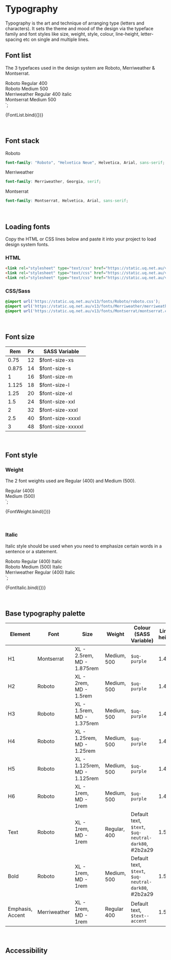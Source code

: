 
<Meta title="Core/Typography" />

# Typography

Typography is the art and technique of arranging type (letters and characters). It sets the theme and mood of the design via the typeface family and font styles like size, weight, style, colour, line-height, letter-spacing etc on single and multiple lines.

## Font list

The 3 typefaces used in the design system are Roboto, Merriweather & Montserrat.

  <div class="uqds-fonts">
    <div class="uqds-font uqds-font--roboto">Roboto Regular 400</div>
    <div class="uqds-font uqds-font--roboto uqds-font--500">Roboto Medium 500</div>
    <div class="uqds-font uqds-font--merriweather uqds-font--italic">Merriweather Regular 400 italic</div>
    <div class="uqds-font uqds-font--montserrat uqds-font--500">Montserrat Medium 500</div>
  </div>
`;

<Story name="Font list">{FontList.bind({})}</Story>

<br />

## Font stack

Roboto
```scss
font-family: "Roboto", "Helvetica Neue", Helvetica, Arial, sans-serif;
```
Merriweather
```scss
font-family: Merriweather, Georgia, serif;
```
Montserrat
```scss
font-family: Montserrat, Helvetica, Arial, sans-serif;
```

<br />

## Loading fonts

Copy the HTML or CSS lines below and paste it into your project to load design system fonts.

### HTML
```html
<link rel="stylesheet" type="text/css" href="https://static.uq.net.au/v13/fonts/Roboto/roboto.css" />
<link rel="stylesheet" type="text/css" href="https://static.uq.net.au/v13/fonts/Merriweather/merriweather.css" />
<link rel="stylesheet" type="text/css" href="https://static.uq.net.au/v13/fonts/Montserrat/montserrat.css" />
```

### CSS/Sass
```css
@import url('https://static.uq.net.au/v13/fonts/Roboto/roboto.css');
@import url('https://static.uq.net.au/v13/fonts/Merriweather/merriweather.css');
@import url('https://static.uq.net.au/v13/fonts/Montserrat/montserrat.css');
```

<br />

## Font size

<table>
  <thead>
    <tr>
      <th>Rem</th>
      <th>Px</th>
      <th>SASS Variable</th>
    </tr>
  </thead>
  <tbody>
    <tr>
      <td>0.75</td>
      <td>12</td>
      <td>$font-size-xs</td>
    </tr>
    <tr>
      <td>0.875</td>
      <td>14</td>
      <td>$font-size-s</td>
    </tr>
    <tr>
      <td>1</td>
      <td>16</td>
      <td>$font-size-m</td>
    </tr>
    <tr>
      <td>1.125</td>
      <td>18</td>
      <td>$font-size-l</td>
    </tr>
    <tr>
      <td>1.25</td>
      <td>20</td>
      <td>$font-size-xl</td>
    </tr>
    <tr>
      <td>1.5</td>
      <td>24</td>
      <td>$font-size-xxl</td>
    </tr>
    <tr>
      <td>2</td>
      <td>32</td>
      <td>$font-size-xxxl</td>
    </tr>
    <tr>
      <td>2.5</td>
      <td>40</td>
      <td>$font-size-xxxxl</td>
    </tr>
    <tr>
      <td>3</td>
      <td>48</td>
      <td>$font-size-xxxxxl</td>
    </tr>
  </tbody>
</table>

<br />

## Font style

### Weight

The 2 font weights used are Regular (400) and Medium (500).

  <div class="uqds-fonts">
    <div class="uqds-font uqds-font--roboto">Regular (400)</div>
    <div class="uqds-font uqds-font--roboto uqds-font--500">Medium (500)</div>
  </div>
`;

<Story name="Font weights">{FontWeight.bind({})}</Story>

<br />

### Italic

Italic style should be used when you need to emphasize certain words in a sentence or a statement.

  <div class="uqds-fonts">
    <div class="uqds-font uqds-font--roboto uqds-font--italic">Roboto Regular (400) Italic</div>
    <div class="uqds-font uqds-font--roboto uqds-font--500 uqds-font--italic">Roboto Medium (500) Italic</div>
    <div class="uqds-font uqds-font--merriweather uqds-font--italic">Merriweather Regular (400) Italic</div>
  </div>
`;

<Story name="Font italic">{FontItalic.bind({})}</Story>

<br />

## Base typography palette

<table className="uqds-table uqds-table--card">
  <thead>
    <tr className="uqds-table__mobile-heading">
      <th className="uqds-table__heading">Element</th>
      <th className="uqds-table__heading">Font</th>
      <th className="uqds-table__heading">Size</th>
      <th className="uqds-table__heading">Weight</th>
      <th className="uqds-table__heading">Colour (SASS Variable)</th>
      <th className="uqds-table__heading">Line-height</th>
      <th className="uqds-table__heading">Usage example</th>
    </tr>
  </thead>
  <tbody>
    <tr className="uqds-table__row">
      <td className="uqds-table__item">H1</td>
      <td className="uqds-table__item" data-title="Font:">Montserrat</td>
      <td className="uqds-table__item" data-title="Size:">XL - 2.5rem, <br /> MD - 1.875rem</td>
      <td className="uqds-table__item" data-title="Weight:">Medium, 500</td>
      <td className="uqds-table__item" data-title="Colour (SASS Variable):"><code>$uq-purple</code></td>
      <td className="uqds-table__item" data-title="Line-height:">1.4</td>
      <td className="uqds-table__item" data-title="Usage example:">Page Header</td>
    </tr>
    <tr className="uqds-table__row">
      <td className="uqds-table__item">H2</td>
      <td className="uqds-table__item" data-title="Font:">Roboto</td>
      <td className="uqds-table__item" data-title="Size:">XL - 2rem, <br /> MD - 1.5rem</td>
      <td className="uqds-table__item" data-title="Weight:">Medium, 500</td>
      <td className="uqds-table__item" data-title="Colour (SASS Variable):"><code>$uq-purple</code></td>
      <td className="uqds-table__item" data-title="Line-height:">1.4</td>
      <td className="uqds-table__item" data-title="Usage example:">Header</td>
    </tr>
    <tr className="uqds-table__row">
      <td className="uqds-table__item">H3</td>
      <td className="uqds-table__item" data-title="Font:">Roboto</td>
      <td className="uqds-table__item" data-title="Size:">XL - 1.5rem, <br /> MD - 1.375rem</td>
      <td className="uqds-table__item" data-title="Weight:">Medium, 500</td>
      <td className="uqds-table__item" data-title="Colour (SASS Variable):"><code>$uq-purple</code></td>
      <td className="uqds-table__item" data-title="Line-height:">1.4</td>
      <td className="uqds-table__item" data-title="Usage example:">Header</td>
    </tr>
    <tr className="uqds-table__row">
      <td className="uqds-table__item">H4</td>
      <td className="uqds-table__item" data-title="Font:">Roboto</td>
      <td className="uqds-table__item" data-title="Size:">XL - 1.25rem, <br /> MD - 1.25rem</td>
      <td className="uqds-table__item" data-title="Weight:">Medium, 500</td>
      <td className="uqds-table__item" data-title="Colour (SASS Variable):"><code>$uq-purple</code></td>
      <td className="uqds-table__item" data-title="Line-height:">1.4</td>
      <td className="uqds-table__item" data-title="Usage example:">Header</td>
    </tr>
    <tr className="uqds-table__row">
      <td className="uqds-table__item">H5</td>
      <td className="uqds-table__item" data-title="Font:">Roboto</td>
      <td className="uqds-table__item" data-title="Size:">XL - 1.125rem, <br /> MD - 1.125rem</td>
      <td className="uqds-table__item" data-title="Weight:">Medium, 500</td>
      <td className="uqds-table__item" data-title="Colour (SASS Variable):"><code>$uq-purple</code></td>
      <td className="uqds-table__item" data-title="Line-height:">1.4</td>
      <td className="uqds-table__item" data-title="Usage example:">Header</td>
    </tr>
    <tr className="uqds-table__row">
      <td className="uqds-table__item">H6</td>
      <td className="uqds-table__item" data-title="Font:">Roboto</td>
      <td className="uqds-table__item" data-title="Size:">XL - 1rem, <br /> MD - 1rem</td>
      <td className="uqds-table__item" data-title="Weight:">Medium, 500</td>
      <td className="uqds-table__item" data-title="Colour (SASS Variable):"><code>$uq-purple</code></td>
      <td className="uqds-table__item" data-title="Line-height:">1.4</td>
      <td className="uqds-table__item" data-title="Usage example:">Header</td>
    </tr>
    <tr className="uqds-table__row">
      <td className="uqds-table__item">Text</td>
      <td className="uqds-table__item" data-title="Font:">Roboto</td>
      <td className="uqds-table__item" data-title="Size:">XL - 1rem, <br /> MD - 1rem</td>
      <td className="uqds-table__item" data-title="Weight:">Regular, 400</td>
      <td className="uqds-table__item" data-title="Colour (SASS Variable):">Default text, <code>$text</code>, <code>$uq-neutral-dark80</code>, #2b2a29</td>
      <td className="uqds-table__item" data-title="Line-height:">1.5</td>
      <td className="uqds-table__item" data-title="Usage example:">Text</td>
    </tr>
    <tr className="uqds-table__row">
      <td className="uqds-table__item">Bold</td>
      <td className="uqds-table__item" data-title="Font:">Roboto</td>
      <td className="uqds-table__item" data-title="Size:">XL - 1rem, <br /> MD - 1rem</td>
      <td className="uqds-table__item" data-title="Weight:">Medium, 500</td>
      <td className="uqds-table__item" data-title="Colour (SASS Variable):">Default text, <code>$text</code>, <code>$uq-neutral-dark80</code>, #2b2a29</td>
      <td className="uqds-table__item" data-title="Line-height:">1.5</td>
      <td className="uqds-table__item" data-title="Usage example:">Text bold</td>
    </tr>
    <tr className="uqds-table__row">
      <td className="uqds-table__item">Emphasis, Accent</td>
      <td className="uqds-table__item" data-title="Font:">Merriweather</td>
      <td className="uqds-table__item" data-title="Size:">XL - 1rem, <br /> MD - 1rem</td>
      <td className="uqds-table__item" data-title="Weight:">Regular 400</td>
      <td className="uqds-table__item" data-title="Colour (SASS Variable):">Default text, <code>$text--accent</code></td>
      <td className="uqds-table__item" data-title="Line-height:">1.5</td>
      <td className="uqds-table__item" data-title="Usage example:">Emphasis, Blockquote, Statement</td>
    </tr>
  </tbody>
</table>

<br />

## Accessibility